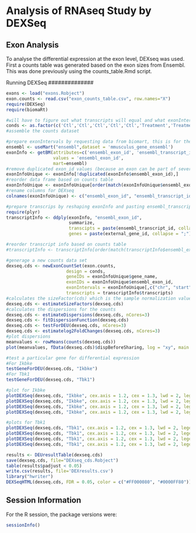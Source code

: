 Analysis of RNAseq Study by DEXSeq
==================================


Exon Analysis
-------------
To analyse the differential expression at the exon level, DEXseq was used.  First a counts table was generated based on the exon sizes from Ensembl.  This was done previously using the counts_table.Rmd script.

Running DEXSeq
##############

```r
exons <- load("exons.Robject")
exon.counts <- read.csv("exon_counts_table.csv", row.names="X")
require(DEXSeq)
require(biomaRt)

#will have to figure out what transcripts will equal and what exonIntervals will equal
conds <- as.factor(c('Ctl','Ctl','Ctl','Ctl','Ctl','Treatment','Treatment','Treatment','Treatment','Treatment'))
#assemble the counts dataset

#prepare exonIntervals by requesting data from biomart, this is for the current mouse assembly from ensembl
ensembl <- useMart("ensembl",dataset = 'mmusculus_gene_ensembl')
exonInfo <- getBM(attributes=c('ensembl_exon_id', 'ensembl_transcript_id', 'ensembl_gene_id', 'exon_chrom_start', 'exon_chrom_end', 'strand', 'chromosome_name', 'external_gene_id'), 
                  values = 'ensembl_exon_id',
                  mart=ensembl)
#remove duplicated exon_id values (because an exon can be part of several transcripts)
exonInfoUnique <- exonInfo[!duplicated(exonInfo$ensembl_exon_id),] 
#reorder data frame based on counts table
exonInfoUnique <- exonInfoUnique[order(match(exonInfoUnique$ensembl_exon_id,rownames(exon.counts))),]
#rename columns for DEXseq
colnames(exonInfoUnique) <- c("ensembl_exon_id", "ensembl_transcript_id", "ensembl_gene_id" , "start", "end", "strand", "chr", "gene_name")

#prepare transcrips by reshaping exonInfo and pasting ensembl_transcript_id values together for each ensembl_exon_id
require(plyr)
transcriptInfo <- ddply(exonInfo, "ensembl_exon_id", 
                        summarize, 
                        transcipts = paste(ensembl_transcript_id, collapse = ";"),
                        genes = paste(external_gene_id, collapse = ";"))

#reorder transcript info based on counts table
#transcriptInfo <- transcriptInfo[order(match(transcriptInfo$ensembl_exon_id,rownames(exon.counts))),]

#generage a new counts data set
dexseq.cds <- newExonCountSet(exon.counts, 
                       design = conds, 
                       geneIDs = exonInfoUnique$gene_name, 
                       exonIDs = exonInfoUnique$ensembl_exon_id,
                       exonIntervals = exonInfoUnique[,c("chr", "start", "end", "strand")] ,
                       transcripts = transcriptInfo$transcripts)
#calculates the sizeFactor(cds) which is the sample normalization value
dexseq.cds <- estimateSizeFactors(dexseq.cds)
#calculates the dispersions for the counts
dexseq.cds <- estimateDispersions(dexseq.cds, nCores=3)
dexseq.cds <- fitDispersionFunction(dexseq.cds)
dexseq.cds <- testForDEU(dexseq.cds, nCores=3)
dexseq.cds <- estimatelog2FoldChanges(dexseq.cds, nCores=3)
#plot dispersions
meanvalues <- rowMeans(counts(dexseq.cds))
plot(meanvalues, fData(dexseq.cds)$dispBeforeSharing, log = "xy", main = "mean vs CR dispersion")

#test a particular gene for differential expression
#For Ikbke
testGeneForDEU(dexseq.cds, "Ikbke")
#For Tbk1
testGeneForDEU(dexseq.cds, "Tbk1")

#plot for Ikbke
plotDEXSeq(dexseq.cds, "Ikbke", cex.axis = 1.2, cex = 1.3, lwd = 2, legend = TRUE, displayTranscripts=TRUE)
plotDEXSeq(dexseq.cds, "Ikbke", cex.axis = 1.2, cex = 1.3, lwd = 2, legend = TRUE, expression = FALSE, norCounts = TRUE)
plotDEXSeq(dexseq.cds, "Ikbke", cex.axis = 1.2, cex = 1.3, lwd = 2, legend = TRUE, expression = FALSE, splicing = TRUE)
plotDEXSeq(dexseq.cds, "Ikbke", cex.axis = 1.2, cex = 1.3, lwd = 2, legend = TRUE, expression = TRUE, splicing = TRUE)

#plots for Tbk1
plotDEXSeq(dexseq.cds, "Tbk1", cex.axis = 1.2, cex = 1.3, lwd = 2, legend = TRUE, displayTranscripts=TRUE)
plotDEXSeq(dexseq.cds, "Tbk1", cex.axis = 1.2, cex = 1.3, lwd = 2, legend = TRUE, expression = FALSE, norCounts = TRUE)
plotDEXSeq(dexseq.cds, "Tbk1", cex.axis = 1.2, cex = 1.3, lwd = 2, legend = TRUE, expression = FALSE, splicing = TRUE)
plotDEXSeq(dexseq.cds, "Tbk1", cex.axis = 1.2, cex = 1.3, lwd = 2, legend = TRUE, expression = TRUE, splicing = TRUE)

results <- DEUresultTable(dexseq.cds)
save(dexseq.cds, file="DEXseq_cds.Robject")
table(results$padjust < 0.05)
write.csv(results, file='DEXresults.csv')
library("hwriter")
DEXSeqHTML(dexseq.cds, FDR = 0.05, color = c("#FF000080", "#0000FF80"))
```

Session Information
-------------------

For the R session, the package versions were:

```r
sessionInfo()
```
